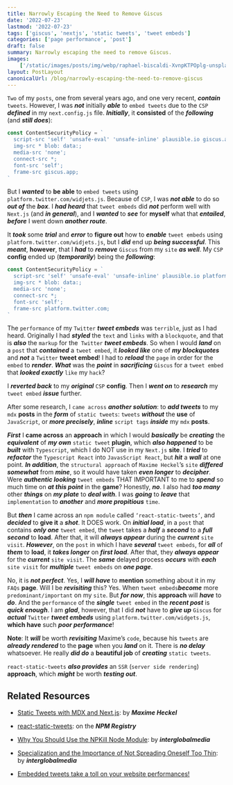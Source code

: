 ```yaml
---
title: Narrowly Escaping the Need to Remove Giscus
date: '2022-07-23'
lastmod: '2022-07-23'
tags: ['giscus', 'nextjs', 'static tweets', 'tweet embeds']
categories: ['page performance', 'post']
draft: false
summary: Narrowly escaping the need to remove Giscus.
images:
    ['/static/images/posts/img/webp/raphael-biscaldi-XvnpKTPOplg-unsplash.webp']
layout: PostLayout
canonicalUrl: /blog/narrowly-escaping-the-need-to-remove-giscus
---
```


<Unsplash
	src="/static/images/posts/img/webp/raphael-biscaldi-XvnpKTPOplg-unsplash.webp"
	author="Raphael Biscaldi"
	alt="Narrowly Escaping the Need to Remove Giscus"
	srcUrl="https://unsplash.com/photos/XvnpKTPOplg"
	authorUrl="https://unsplash.com/@les_photos_de_raph"
/>

`Two` of my `posts`, one from several years ago, and one very recent,
**_contain_** `tweets`. However, I was **_not_** initially **_able_** to
`embed tweets` due to the `CSP` **_defined_** in my `next.config.js` file.
**_Initially_**, it **consisted** of the **_following_** (and **_still does_**):

```js
const ContentSecurityPolicy = `
  script-src 'self' 'unsafe-eval' 'unsafe-inline' plausible.io giscus.app;
  img-src * blob: data:;
  media-src 'none';
  connect-src *;
  font-src 'self';
  frame-src giscus.app;
`
```

But I **_wanted_** to **be able** to `embed tweets` using
`platform.twitter.com/widjets.js`. Because of `CSP`, I was **_not able_** to do
so **_out of_** the **_box_**. I **_had heard_** that `tweet embeds` did
**_not_** perform well with `Next.js` (and **_in general_**), and I **_wanted_**
to **_see_** for **myself** what that **_entailed_**, **_before_** I went down
**_another route_**.

It **_took_** some **_trial_** and **_error_** to **figure out** how to
**_enable_** `tweet embeds` using `platform.twitter.com/widjets.js`, but I
**_did_** end up **_being successful_**. This **_meant_**, **however**, that I
**_had_** to **_remove_** `Giscus` from my `site` **_as well_**. My `CSP`
**config** ended up (**_temporarily_**) being the **_following_**:

```js
const ContentSecurityPolicy = `
  script-src 'self' 'unsafe-eval' 'unsafe-inline' plausible.io platform.twitter.com;
  img-src * blob: data:;
  media-src 'none';
  connect-src *;
  font-src 'self';
  frame-src platform.twitter.com;
`
```

The `performance` of my `Twitter` **_tweet embeds_** was `terrible`, just as I
had heard. Originally I had **_styled_** the `text` and `links` with a
`blockquote`, and that is **_also_** the `markup` for the` Twitter` **_tweet
embeds_**. So when I would **_land_** on a `post` that **_contained_** a
`tweet embed`, it **_looked like_** one of **_my blockquotes_** and **_not_** a
`Twitter` **tweet embed**! I had to **_reload_** the `page` in order for the
`embed` to **_render_**. **_What_** was the **_point_** in **_sacrificing_**
`Giscus` for a `tweet embed` that **_looked exactly_** `like` my `hack`?

I **_reverted back_** to my **_original_** `CSP` **config**. Then I **_went
on_** to **_research_** my `tweet embed` **_issue_** further.

After some research, I `came across` **_another solution_**: to **_add tweets_**
to my `mdx` **posts** in the **_form_** of `static tweets`: `tweets`
**_without_** the **use** of `JavaScript`, or **_more precisely_**, **_inline_**
`script tags` **_inside_** my `mdx` **posts**.

**_First_** I **came across** an **approach** in which I would **_basically_**
be **_creating_** the **_equivalent_** of **_my own_** `static tweet`
**plugin**, which **_also happened_** to be **_built_** with `Typescript`, which
I do NOT use in my `Next.js` **site**. I **_tried_** to **_refactor_** the
`Typescript React` into `JavasScript React`, but **_hit_** a **_wall_** at one
point. **_In addition_**, the `structural approach` of `Maxime Heckel`’s `site`
**_differed somewhat_** from **_mine_**, so it would have taken **_even
longer_** to **_decipher_**. Were **_authentic looking_** `tweet embeds` THAT
IMPORTANT to me to **_spend_** so much time on **_at this point_** in the
**game**? Honestly, **_no_**. I also had **_too many_** other **_things_** on
**_my plate_** to **_deal with_**. I was **_going_** to **_leave_** that
`implementation` to **_another_** and **_more propitious_** `time`.

But **_then_** I came across an `npm module` called `‘react-static-tweets’`, and
**_decided_** to **give it** a **_shot_**. It DOES work. On **_initial load_**,
in a `post` that contains **_only one_** `tweet embed`, the `tweet` takes a
**_half_** a **_second_** to a **_full second_** to **load**. After that, it
will **_always appear_** during the **_current_** `site visit`. **_However_**,
on the `post` in which I have **_several_** `tweet embeds`, for **_all_** of
**_them_** to **load**, it **_takes longer_** on **_first load_**. After that,
they **_always appear_** for the **_current_** `site visit`. The **_same_**
delayed process **_occurs_** with **_each_** `site visit` for **_multiple_**
`tweet embeds` on **_one page_**.

No, it is **_not perfect_**. Yes, I **_will have_** to **mention** something
about it in my `FAQs` **page**. Will I be **_revisiting_** this? Yes. When
`tweet embeds`**_become_** more `predominant/important` on my `site`. But **_for
now_**, this **approach** will **_have_** to **_do_**. And the `performance` of
the **_single_** `tweet embed` in the **_recent post_** is **_quick enough_**. I
am **_glad_**, however, that I did **_not_** have to **_give up_** `Giscus` for
**_actual_** `Twitter` **_tweet embeds_** using
`platform.twitter.com/widgets.js`, **which have** such **_poor performance_**!

**Note**: It **_will_** be worth **_revisiting_** Maxime’s `code`, because his
`tweets` are **_already rendered_** to the **page** when you **_land_** on it.
There is **_no delay_** whatsoever. He really **_did do_** a **beautiful job**
of **_creating_** `static tweets`.

`react-static-tweets` **_also provides_** an `SSR` (`server side rendering`)
**approach**, which **_might_** be worth **_testing out_**.

## Related Resources

-   [Static Tweets with MDX and Next.js](https://blog.maximeheckel.com/posts/static-tweets-with-mdx-nextjs/):
    by **_Maxime Heckel_**

-   [react-static-tweets](https://www.npmjs.com/package/react-static-tweets): on
    the **_NPM Registry_**

-   [Why You Should Use the NPKill Node Module](/blog/why-you-should-use-the-npkill-node-module):
    by **_interglobalmedia_**

-   [Specialization and the Importance of Not Spreading Oneself Too Thin](/blog/2019-09-03-specialization-the-importance-of-not-spreading-oneself-too-thin):
    by **_interglobalmedia_**

-   [Embedded tweets take a toll on your website performances!](https://www.indiehackers.com/post/embedded-tweets-take-a-toll-on-your-website-performances-df0515e807)
